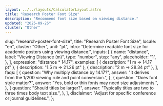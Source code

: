 ```yaml
---
layout: ../../layouts/CalculatorLayout.astro
title: "Research Poster Font Size"
description: "Recommend font size based on viewing distance."
updated: "2025-09-26"
cluster: "Other"
---
```



  slug: "research-poster-font-size",
  title: "Research Poster Font Size",
  locale: "en",
  cluster: "Other",
  unit: "pt",
  intro:
    "Determine readable font size for academic posters using viewing distance.",
  inputs: [
    {
      name: "distance",
      label: "Viewing Distance (m)",
      type: "number",
      step: "any",
      placeholder: "1",
    },
  ],
  expression: "distance * 14.17",
  examples: [
    { description: "1 m ⇒ 14.17 pt" },
    { description: "1.5 m ⇒ 21.26 pt" },
    { description: "2 m ⇒ 28.34 pt" },
  ],
  faqs: [
    {
      question: "Why multiply distance by 14.17?",
      answer: "It derives from the 1/200 viewing rule and point conversion.",
    },
    {
      question: "Does font style matter?",
      answer: "Yes, bold or thin fonts may need size adjustments.",
    },
    {
      question: "Should titles be larger?",
      answer: "Typically titles are two to three times body text size.",
    },
  ],
  disclaimer: "Adjust for specific conference or journal guidelines.",
};

<Calculator schema={schema} />
